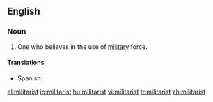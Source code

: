 ==English==
===Noun===
{{en-noun}}

#One who believes in the use of [[military]] force.

====Translations====
{{trans-top|one who believes in military force}}
*Spanish: {{t|es|militarista|m|f}}
{{trans-mid}}
{{trans-bottom}}

[[el:militarist]]
[[io:militarist]]
[[hu:militarist]]
[[vi:militarist]]
[[tr:militarist]]
[[zh:militarist]]